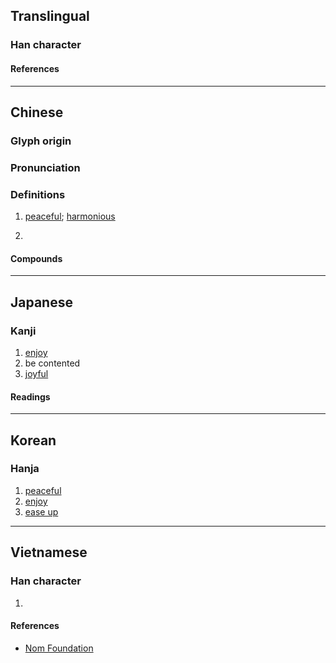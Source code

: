 {{also|恺}}
{{character info/new}}
==Translingual==

===Han character===
{{Han char|rn=61|rad=心|as=10|sn=13|four=92018|canj=PUMT|ids=⿰忄豈}}

====References====
{{Han ref|kx=0396.380|dkj=11015|dj=0735.280|hdz=42337.020|uh=6137}}

----

==Chinese==
{{zh-forms|s=恺}}

===Glyph origin===
{{Han etym}}

===Pronunciation===
{{zh-pron
|m=kǎi
|c=hoi2
|mc=y
|oc=y
|cat=a,n
}}

===Definitions===
{{zh-hanzi}}

# {{lb|zh|literary}} [[peaceful]]; [[harmonious]]
# {{lb|zh|literary}} {{zh-alt-form|凱|[[triumphant]] [[music]]}}

====Compounds====
{{zh-der|愷樂|愷歌|愷悌君子|八愷|愷悌|敏練慈愷|爽愷}}

----

==Japanese==

===Kanji===
{{ja-kanji|grade=|rs=心10}}

# [[enjoy]]
# be contented
# [[joyful]]

====Readings====
{{ja-readings
|on=がい, かい
|kun=たの-しむ, やわ-らぐ
}}

----

==Korean==

===Hanja===
{{ko-hanja|개}}

# [[peaceful]]
# [[enjoy]]
# [[ease up]]

----

==Vietnamese==

===Han character===
{{vi-readings|rs=心10|reading=khải}}

# {{rfdef|vi|sort=心10}}

====References====
* [http://nomfoundation.org/common/nom_details.php?codepoint=6137 Nom Foundation]